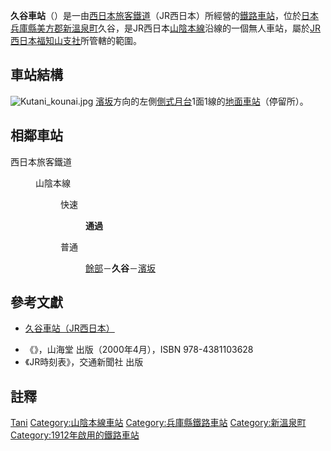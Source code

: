 {{noteTA
|T=zh-tw:久谷車站;zh-hk:久谷站; zh-cn:久谷站;
|1=zh-tw:久谷車站;zh-hk:久谷站; zh-cn:久谷站;
}}
{{日本車站資訊
|公司色 = #0072bc
|文字色 = 
|站名 = 久谷車站
|圖片 =Kutani sta.jpg
|pxl = 
|圖片說明 =久谷車站站房
|日文原名 =久谷
|平假名 =くたに
|羅馬拼音 =Kutani
|副站名 = 
|所屬公司 = [[西日本旅客鐵道|西日本旅客鐵道]]（JR西日本）
|電報略號 =クタ
|車站編號 =
|所在地 = [[兵庫縣|兵庫縣]][[美方郡|美方郡]][[新溫泉町|新溫泉町]]<br>久谷字桑替840番地
|車站構造 = [[地面車站|地面車站]]
|月台配置 = 2面2線
|所屬路線 = {{JR西路線記號|S|A}} [[山陰本線|山陰本線]]
|前一站 = [[餘部車站|餘部]]
|前一站距離 =4.6
|後一站距離= 6.1
|後一站 =[[濱坂車站|濱坂]]
|距離 = 191.8
|起點站 = [[京都車站|京都]]
|啟用年月日 = 1912年（[[明治|明治]]45年）3月1日
|廢站年月日 = 
|上下車人次 =10
|統計年度 =2014年
|轉車 =
|備註 = 無人車站
}}
'''久谷車站'''（{{jpn|j=久谷駅|hg=くたにえき|rm=Kutani eki|f=y}}）是一由[[西日本旅客鐵道|西日本旅客鐵道]]（JR西日本）所經營的[[鐵路車站|鐵路車站]]，位於[[日本|日本]][[兵庫縣|兵庫縣]][[美方郡|美方郡]][[新溫泉町|新溫泉町]]久谷，是JR西日本[[山陰本線|山陰本線]]沿線的一個無人車站，屬於[[西日本旅客鐵道福知山支社|JR西日本福知山支社]]所管轄的範圍。
== 車站結構 ==
[[File:Kutani_kounai.jpg|thumb]]
[[濱坂站|濱坂]]方向的左側[[側式月台|側式月台]]1面1線的[[地面車站|地面車站]]（停留所）。

== 相鄰車站 ==
; 西日本旅客鐵道
: {{JR西路線記號|S|A}} 山陰本線
:: {{Color|#ff6600|■}}快速
::: '''通過'''
:: {{Color|#999|■}}普通
::: [[餘部站|餘部]]－'''久谷'''－[[濱坂站|濱坂]]

==參考文獻==
*{{ja}}[http://www.jr-odekake.net/eki/top.php?id=0630738 久谷車站（JR西日本）] {{Wayback|url=http://www.jr-odekake.net/eki/top.php?id=0630738 |date=20191029060251 }}
* 《{{lang|ja|JR西日本 ― 全51線区の駅・運転・車両のすべてを徹底解説}}》，山海堂 出版（2000年4月），ISBN 978-4381103628
* 《JR時刻表》，交通新聞社 出版

==註釋==
<references/>


{{山陰本線 (鳥取地區)}}
{{japan-rail-stub}}

{{DEFAULTSORT:Kutani}}
[[Category:日本鐵路車站_Ku|Tani]]
[[Category:山陰本線車站|Category:山陰本線車站]]
[[Category:兵庫縣鐵路車站|Category:兵庫縣鐵路車站]]
[[Category:新溫泉町|Category:新溫泉町]]
[[Category:1912年啟用的鐵路車站|Category:1912年啟用的鐵路車站]]